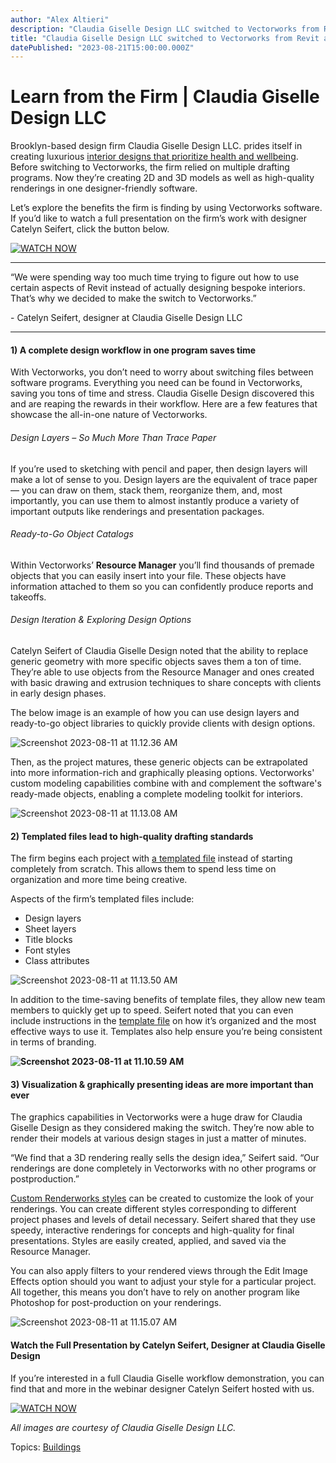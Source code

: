 ```yaml
---
author: "Alex Altieri"
description: "Claudia Giselle Design LLC switched to Vectorworks from Revit and are finding tremendous workflow benefits. Learn more about them here."
title: "Claudia Giselle Design LLC switched to Vectorworks from Revit and are finding tremendous workflow benefits. Learn more about them here." 
datePublished: "2023-08-21T15:00:00.000Z"
---
```

# Learn from the Firm | Claudia Giselle Design LLC

Brooklyn-based design firm Claudia Giselle Design LLC. prides itself in creating luxurious [interior designs that prioritize health and wellbeing](../../../net/vectorworks/blog/how-interiors-can-improve-health-and-wellness.html). Before switching to Vectorworks, the firm relied on multiple drafting programs. Now they’re creating 2D and 3D models as well as high-quality renderings in one designer-friendly software.

Let’s explore the benefits the firm is finding by using Vectorworks software. If you’d like to watch a full presentation on the firm’s work with designer Catelyn Seifert, click the button below.

[![WATCH NOW](https://no-cache.hubspot.com/cta/default/3018241/aefaa128-8233-4513-a635-56650a23261c.png)](https://cta-redirect.hubspot.com/cta/redirect/3018241/aefaa128-8233-4513-a635-56650a23261c) 

---

“We were spending way too much time trying to figure out how to use certain aspects of Revit instead of actually designing bespoke interiors. That’s why we decided to make the switch to Vectorworks.”

\- Catelyn Seifert, designer at Claudia Giselle Design LLC

---

#### 1) A complete design workflow in one program saves time

With Vectorworks, you don’t need to worry about switching files between software programs. Everything you need can be found in Vectorworks, saving you tons of time and stress. Claudia Giselle Design discovered this and are reaping the rewards in their workflow. Here are a few features that showcase the all-in-one nature of Vectorworks.  

###### Design Layers – So Much More Than Trace Paper

If you’re used to sketching with pencil and paper, then design layers will make a lot of sense to you. Design layers are the equivalent of trace paper — you can draw on them, stack them, reorganize them, and, most importantly, you can use them to almost instantly produce a variety of important outputs like renderings and presentation packages.

###### Ready-to-Go Object Catalogs

Within Vectorworks’ **Resource Manager** you’ll find thousands of premade objects that you can easily insert into your file. These objects have information attached to them so you can confidently produce reports and takeoffs.

###### Design Iteration & Exploring Design Options

Catelyn Seifert of Claudia Giselle Design noted that the ability to replace generic geometry with more specific objects saves them a ton of time. They’re able to use objects from the Resource Manager and ones created with basic drawing and extrusion techniques to share concepts with clients in early design phases.

The below image is an example of how you can use design layers and ready-to-go object libraries to quickly provide clients with design options.

![Screenshot 2023-08-11 at 11.12.36 AM](https://blog.vectorworks.net/hs-fs/hubfs/Blog%20Images/2023%20Blog%20Images/8_Claudia%20Giselle/Screenshot%202023-08-11%20at%2011.12.36%20AM.png?width=734&height=451&name=Screenshot%202023-08-11%20at%2011.12.36%20AM.png)

Then, as the project matures, these generic objects can be extrapolated into more information-rich and graphically pleasing options. Vectorworks' custom modeling capabilities combine with and complement the software's ready-made objects, enabling a complete modeling toolkit for interiors.

![Screenshot 2023-08-11 at 11.13.08 AM](https://blog.vectorworks.net/hs-fs/hubfs/Blog%20Images/2023%20Blog%20Images/8_Claudia%20Giselle/Screenshot%202023-08-11%20at%2011.13.08%20AM.png?width=757&height=471&name=Screenshot%202023-08-11%20at%2011.13.08%20AM.png)

#### 2) Templated files lead to high-quality drafting standards

The firm begins each project with [a templated file](../../../net/vectorworks/blog/a-template-file-crash-course-vectorworks.html) instead of starting completely from scratch. This allows them to spend less time on organization and more time being creative.

Aspects of the firm’s templated files include:

* Design layers
* Sheet layers
* Title blocks
* Font styles
* Class attributes

![Screenshot 2023-08-11 at 11.13.50 AM](https://blog.vectorworks.net/hs-fs/hubfs/Blog%20Images/2023%20Blog%20Images/8_Claudia%20Giselle/Screenshot%202023-08-11%20at%2011.13.50%20AM.png?width=775&height=510&name=Screenshot%202023-08-11%20at%2011.13.50%20AM.png)

In addition to the time-saving benefits of template files, they allow new team members to quickly get up to speed. Seifert noted that you can even include instructions in the [template file](../../../net/vectorworks/blog/a-template-file-crash-course-vectorworks.html) on how it’s organized and the most effective ways to use it. Templates also help ensure you’re being consistent in terms of branding.

**![Screenshot 2023-08-11 at 11.10.59 AM](https://blog.vectorworks.net/hs-fs/hubfs/Blog%20Images/2023%20Blog%20Images/8_Claudia%20Giselle/Screenshot%202023-08-11%20at%2011.10.59%20AM.png?width=1204&height=674&name=Screenshot%202023-08-11%20at%2011.10.59%20AM.png)**

#### 3) Visualization & graphically presenting ideas are more important than ever

The graphics capabilities in Vectorworks were a huge draw for Claudia Giselle Design as they considered making the switch. They’re now able to render their models at various design stages in just a matter of minutes.

“We find that a 3D rendering really sells the design idea,” Seifert said. “Our renderings are done completely in Vectorworks with no other programs or postproduction.”

[Custom Renderworks styles](../../../net/vectorworks/blog/renderworks-renderings-powered-by-maxon.html) can be created to customize the look of your renderings. You can create different styles corresponding to different project phases and levels of detail necessary. Seifert shared that they use speedy, interactive renderings for concepts and high-quality for final presentations. Styles are easily created, applied, and saved via the Resource Manager.

You can also apply filters to your rendered views through the Edit Image Effects option should you want to adjust your style for a particular project. All together, this means you don’t have to rely on another program like Photoshop for post-production on your renderings.

![Screenshot 2023-08-11 at 11.15.07 AM](https://blog.vectorworks.net/hs-fs/hubfs/Blog%20Images/2023%20Blog%20Images/8_Claudia%20Giselle/Screenshot%202023-08-11%20at%2011.15.07%20AM.png?width=1203&height=676&name=Screenshot%202023-08-11%20at%2011.15.07%20AM.png)

#### Watch the Full Presentation by Catelyn Seifert, Designer at Claudia Giselle Design

If you’re interested in a full Claudia Giselle workflow demonstration, you can find that and more in the webinar designer Catelyn Seifert hosted with us.

[![WATCH NOW](https://no-cache.hubspot.com/cta/default/3018241/aefaa128-8233-4513-a635-56650a23261c.png)](https://cta-redirect.hubspot.com/cta/redirect/3018241/aefaa128-8233-4513-a635-56650a23261c) 

_All images are courtesy of Claudia Giselle Design LLC._

 Topics: [Buildings](https://blog.vectorworks.net/topic/buildings) 

 